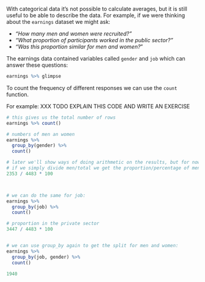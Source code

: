 With categorical data it's not possible to calculate averages, but it is still useful to be able to describe the data. For example, if we were thinking about the `earnings` dataset we might ask:

- *"How many men and women were recruited?"*
- *"What proportion of participants worked in the public sector?"* 
- *"Was this proportion similar for men and women?*"


The earnings data contained variables called `gender` and `job` which can answer these questions:

```r
earnings %>% glimpse
```


To count the frequency of different responses we can use the `count` function.


For example: XXX TODO EXPLAIN THIS CODE AND WRITE AN EXERCISE


```r
# this gives us the total number of rows
earnings %>% count()

# numbers of men an women
earnings %>%
  group_by(gender) %>%
  count()

# later we'll show ways of doing arithmetic on the results, but for now
# if we simply divide men/total we get the proportion/percentage of men
2353 / 4483 * 100



# we can do the same for job:
earnings %>%
  group_by(job) %>%
  count()

# proportion in the private sector
3447 / 4483 * 100


# we can use group_by again to get the split for men and women:
earnings %>%
  group_by(job, gender) %>%
  count()

1940
```

